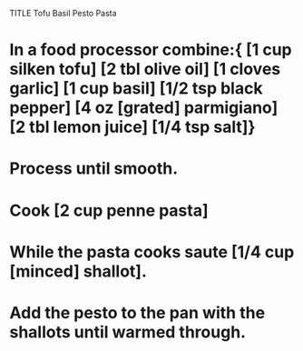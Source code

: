 TITLE Tofu Basil Pesto Pasta

# In a food processor combine:{ [1 cup silken tofu] [2 tbl olive oil] [1 cloves garlic] [1 cup basil] [1/2 tsp black pepper] [4 oz [grated] parmigiano] [2 tbl lemon juice] [1/4 tsp salt]}
# Process until smooth.
# Cook [2 cup penne pasta]
# While the pasta cooks saute [1/4 cup [minced] shallot].
# Add the pesto to the pan with the shallots until warmed through.
